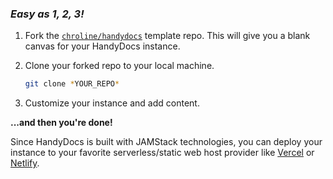 ### *Easy as 1, 2, 3!*

1. Fork the [`chroline/handydocs`](https://github.com/chroline/handydocs) template repo. This will give you a blank canvas for your HandyDocs instance.
2. Clone your forked repo to your local machine.

    ```bash
    git clone *YOUR_REPO*
    ```

3. Customize your instance and add content.

**...and then you're done!**

Since HandyDocs is built with JAMStack technologies, you can deploy your instance to your favorite serverless/static
web host provider like [Vercel](https://vercel.com/solutions/nextjs) or [Netlify](https://www.netlify.com/with/nextjs/).